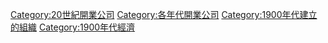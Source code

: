 {{EstcatDecadeType|19|0|20|公司|Companies|n=開業}}
[[Category:20世紀開業公司|Category:20世紀開業公司]]
[[Category:各年代開業公司|Category:各年代開業公司]]
[[Category:1900年代建立的組織|Category:1900年代建立的組織]]
[[Category:1900年代經濟|Category:1900年代經濟]]